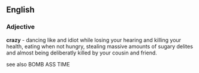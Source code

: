 ==English==

===Adjective===
'''crazy''' - dancing like and idiot while losing your hearing and killing your health, eating when not hungry, stealing massive amounts of sugary delites and almost being deliberatly killed by your cousin and friend. 

see also BOMB ASS TIME